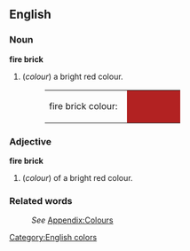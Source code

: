 ==English==
[[Category:English colors]]

===Noun===
'''fire brick'''
#(''colour'') a bright red colour.
#:<table><tr><td>fire brick colour: &nbsp;</td><td bgcolor="#B22222" width="80">&nbsp; </td></tr></table>

===Adjective===
'''fire brick'''
#(''colour'') of a bright red colour.

===Related words===
:''See'' [[Wiktionary_Appendix:Colours|Appendix:Colours]]